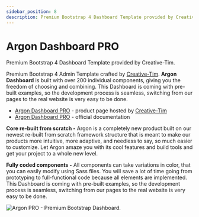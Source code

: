 ```yaml
---
sidebar_position: 8
description: Premium Bootstrap 4 Dashboard Template provided by Creative-Tim.
---
```


# Argon Dashboard PRO

<SubHeading>Premium Bootstrap 4 Dashboard Template provided by Creative-Tim.</SubHeading>

Premium Bootstrap 4 Admin Template crafted by [Creative-Tim](../partners/creative-tim.md). **Argon Dashboard** is built with over 200 individual components, giving you the freedom of choosing and combining. This Dashboard is coming with pre-built examples, so the development process is seamless, switching from our pages to the real website is very easy to be done.

- [Argon Dashboard PRO](https://bit.ly/39D2BLX) - product page hosted by [Creative-Tim](../partners/creative-tim.md)
- [Argon Dashboard PRO](https://bit.ly/3ejsUIU) - official documentation

**Core re-built from scratch -** Argon is a completely new product built on our newest re-built from scratch framework structure that is meant to make our products more intuitive, more adaptive, and needless to say, so much easier to customize. Let Argon amaze you with its cool features and build tools and get your project to a whole new level.

**Fully coded components -** All components can take variations in color, that you can easily modify using Sass files. You will save a lot of time going from prototyping to full-functional code because all elements are implemented. This Dashboard is coming with pre-built examples, so the development process is seamless, switching from our pages to the real website is very easy to be done.

![Argon PRO - Premium Bootstrap Dashboard. ](../../../static/assets/docs-cover-argon-pro.jpg)
